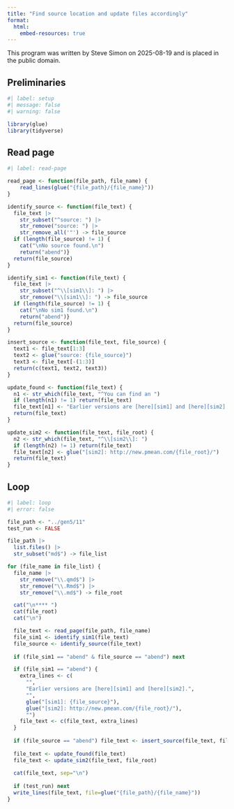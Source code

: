 ```yaml
---
title: "Find source location and update files accordingly"
format:
  html:
    embed-resources: true
---
```


This program was written by Steve Simon on 2025-08-19 and is placed in the public domain.

## Preliminaries

```r
#| label: setup
#| message: false
#| warning: false

library(glue)
library(tidyverse)
```


## Read page

```r
#| label: read-page

read_page <- function(file_path, file_name) {
  	read_lines(glue("{file_path}/{file_name}"))
}

identify_source <- function(file_text) {
  file_text |>
    str_subset("^source: ") |>
    str_remove("source: ") |>
    str_remove_all('"') -> file_source
  if (length(file_source) != 1) {
    cat("\nNo source found.\n")
    return("abend")}
  return(file_source)
}

identify_sim1 <- function(file_text) {
  file_text |>
    str_subset("^\\[sim1\\]: ") |>
    str_remove("\\[sim1\\]: ") -> file_source
  if (length(file_source) != 1) {
    cat("\nNo sim1 found.\n")
    return("abend")}
  return(file_source)
}

insert_source <- function(file_text, file_source) {
  text1 <- file_text[1:3]
  text2 <- glue("source: {file_source}")
  text3 <- file_text[-(1:3)]
  return(c(text1, text2, text3))
}

update_found <- function(file_text) {
  n1 <- str_which(file_text, "^You can find an ")
  if (length(n1) != 1) return(file_text)
  file_text[n1] <- "Earlier versions are [here][sim1] and [here][sim2]."
  return(file_text)
}

update_sim2 <- function(file_text, file_root) {
  n2 <- str_which(file_text, "^\\[sim2\\]: ")
  if (length(n2) != 1) return(file_text)
  file_text[n2] <- glue("[sim2]: http://new.pmean.com/{file_root}/")
  return(file_text)
}
```

## Loop

```r
#| label: loop
#| error: false

file_path <- "../gen5/11"
test_run <- FALSE

file_path |>
  list.files() |>
  str_subset("md$") -> file_list

for (file_name in file_list) {
  file_name |>
    str_remove("\\.qmd$") |>
    str_remove("\\.Rmd$") |>
    str_remove("\\.md$") -> file_root

  cat("\n**** ")
  cat(file_root)
  cat("\n")

  file_text <- read_page(file_path, file_name)
  file_sim1 <- identify_sim1(file_text)
  file_source <- identify_source(file_text)
  
  if (file_sim1 == "abend" & file_source == "abend") next

  if (file_sim1 == "abend") {
    extra_lines <- c(
      "",
      "Earlier versions are [here][sim1] and [here][sim2].",
      "",
      glue("[sim1]: {file_source}"),
      glue("[sim2]: http://new.pmean.com/{file_root}/"),
      "")
    file_text <- c(file_text, extra_lines)
  }
  
  if (file_source == "abend") file_text <- insert_source(file_text, file_sim1)
  
  file_text <- update_found(file_text)
  file_text <- update_sim2(file_text, file_root)
  
  cat(file_text, sep="\n")
  
  if (test_run) next
  write_lines(file_text, file=glue("{file_path}/{file_name}"))
}
```
